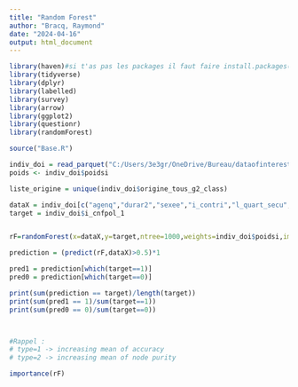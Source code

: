```yaml
---
title: "Random Forest"
author: "Bracq, Raymond"
date: "2024-04-16"
output: html_document
---
```



```r
library(haven)#si t'as pas les packages il faut faire install.packages("nom du package") dans la console
library(tidyverse)
library(dplyr)
library(labelled)
library(survey)
library(arrow)
library(ggplot2)
library(questionr)
library(randomForest)
```

```r
source("Base.R")
```

```r

indiv_doi = read_parquet("C:/Users/3e3gr/OneDrive/Bureau/dataofinterest.parquet")
poids <- indiv_doi$poidsi

liste_origine = unique(indiv_doi$origine_tous_g2_class)

dataX = indiv_doi[c("agenq","durar2","sexee","i_contri","l_quart_secu","l_immi","qpv_i","a_rquart")]
target = indiv_doi$i_cnfpol_1


rF=randomForest(x=dataX,y=target,ntree=1000,weights=indiv_doi$poidsi,importance=TRUE)


```

```r

prediction = (predict(rF,dataX)>0.5)*1

pred1 = prediction[which(target==1)]
pred0 = prediction[which(target==0)]

print(sum(prediction == target)/length(target))
print(sum(pred1 == 1)/sum(target==1))
print(sum(pred0 == 0)/sum(target==0))




```



```r
#Rappel : 
# type=1 -> increasing mean of accuracy
# type=2 -> increasing mean of node purity

importance(rF)



```